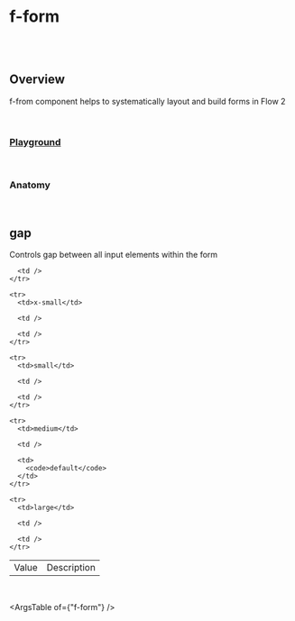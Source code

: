 
<Meta of={FFormStories} />

# f-form

<br />

<br />

## Overview

<f-divider />

f-from component helps to systematically layout and build forms in Flow 2

<br />

### [Playground](/story/components-f-form--playground)

<Canvas>
	<Story of={FFormStories.Playground} />
</Canvas>

<br />

### Anatomy

<f-divider />

<Story of={FFormStories.Anatomy} />

<br />

## gap

<f-divider />

Controls gap between all input elements within the form

<Canvas>
	<Story of={FFormStories.Gap} />
</Canvas>

<table className="custom-table">
  <tbody>
    <tr>
      <td>Value</td>
      <td>Description</td>

      <td />
    </tr>

    <tr>
      <td>x-small</td>

      <td />

      <td />
    </tr>

    <tr>
      <td>small</td>

      <td />

      <td />
    </tr>

    <tr>
      <td>medium</td>

      <td />

      <td>
        <code>default</code>
      </td>
    </tr>

    <tr>
      <td>large</td>

      <td />

      <td />
    </tr>

  </tbody>
</table>

<br />

<ArgsTable of={"f-form"} />
